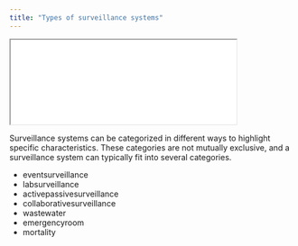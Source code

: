 ```yaml
---
title: "Types of surveillance systems"
---
```




```{=html}
<iframe class="slide-deck" src="demo/" width="400px"></iframe>
```

Surveillance systems can be categorized in different ways to highlight specific characteristics. These categories are not mutually exclusive, and a surveillance system can typically fit into several categories.

- eventsurveillance
- labsurveillance
- activepassivesurveillance
- collaborativesurveillance
- wastewater
- emergencyroom
- mortality
